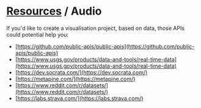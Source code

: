 # [Resources](/docs/resources) / Audio

If you'd like to create a visualisation project, based on data, those APIs could potential help you:

-   [https://github.com/public-apis/public-apis](https://github.com/public-apis/public-apis)
-   [https://www.usgs.gov/products/data-and-tools/real-time-data](https://www.usgs.gov/products/data-and-tools/real-time-data)
-   [https://dev.socrata.com/](https://dev.socrata.com/)
-   [https://metapine.com/](https://metapine.com/)
-   [https://www.reddit.com/r/datasets/](https://www.reddit.com/r/datasets/)
-   [https://labs.strava.com/](https://labs.strava.com/)
